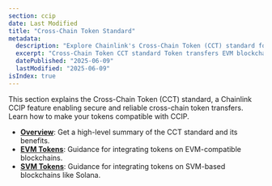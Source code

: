```yaml
---
section: ccip
date: Last Modified
title: "Cross-Chain Token Standard"
metadata:
  description: "Explore Chainlink's Cross-Chain Token (CCT) standard for CCIP. Learn how to enable secure, reliable token transfers across EVM and SVM blockchains."
  excerpt: "Cross-Chain Token CCT standard Token transfers EVM blockchains SVM blockchains CCIP tokens Cross-chain interoperability Token pools Burn and mint Lock and release"
  datePublished: "2025-06-09"
  lastModified: "2025-06-09"
isIndex: true
---
```


This section explains the Cross-Chain Token (CCT) standard, a Chainlink CCIP feature enabling secure and reliable cross-chain token transfers. Learn how to make your tokens compatible with CCIP.

- **[Overview](/ccip/concepts/cross-chain-token/overview)**: Get a high-level summary of the CCT standard and its benefits.
- **[EVM Tokens](/ccip/concepts/cross-chain-token/evm)**: Guidance for integrating tokens on EVM-compatible blockchains.
- **[SVM Tokens](/ccip/concepts/cross-chain-token/svm)**: Guidance for integrating tokens on SVM-based blockchains like Solana.
